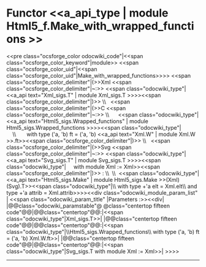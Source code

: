=Functor <<a_api_type | module Html5_f.Make_with_wrapped_functions >> =
<<pre class="ocsforge_color odocwiki_code"|<<span class="ocsforge_color_keyword"|module>> <<span class="ocsforge_color_uid"|<<span class="ocsforge_color_uid"|Make_with_wrapped_functions>>>> <<span class="ocsforge_color_delimiter"|(>>Xml <<span class="ocsforge_color_delimiter"|~:>> <<span class="odocwiki_type"|<<a_api text="Xml_sigs.T" | module Xml_sigs.T >>>><<span class="ocsforge_color_delimiter"|)>> \\   <<span class="ocsforge_color_delimiter"|(>>C <<span class="ocsforge_color_delimiter"|~:>> \\      <<span class="odocwiki_type"|<<a_api text="Html5_sigs.Wrapped_functions" | module Html5_sigs.Wrapped_functions >>>><<span class="odocwiki_type"|    \\           with type ('a, 'b) ft = ('a, 'b) <<a_api text="Xml.W" | module Xml.W >>.ft>><<span class="ocsforge_color_delimiter"|)>> \\   <<span class="ocsforge_color_delimiter"|(>>Svg <<span class="ocsforge_color_delimiter"|~:>> <<span class="odocwiki_type"|<<a_api text="Svg_sigs.T" | module Svg_sigs.T >>>><<span class="odocwiki_type"|     with module Xml := Xml>><<span class="ocsforge_color_delimiter"|)>> : \\  \\  <<span class="odocwiki_type"|<<a_api text="Html5_sigs.Make" | module Html5_sigs.Make >>(Xml)(Svg).T>><<span class="odocwiki_type"|\\    with type +'a elt = Xml.elt\\     and type +'a attrib = Xml.attrib>>>><<div class="odocwiki_module_param_list" | <<span class="odocwiki_param_title" |Parameters :>><<div|
|@@class="odocwiki_paramstable"@ @class="centertop fifteen code"@@{{{Xml}}}|@@class="centertop"@@:|<<span class="odocwiki_type"|Xml_sigs.T>>|
|@@class="centertop fifteen code"@@{{{C}}}|@@class="centertop"@@:|<<span class="odocwiki_type"|\\Html5_sigs.Wrapped_functions\\     with type ('a, 'b) ft = ('a, 'b) Xml.W.ft>>|
|@@class="centertop fifteen code"@@{{{Svg}}}|@@class="centertop"@@:|<<span class="odocwiki_type"|Svg_sigs.T with module Xml := Xml>>|
>>>>

----

